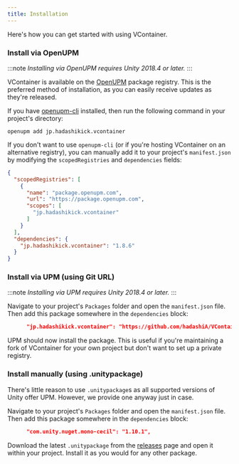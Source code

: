 ```yaml
---
title: Installation
---
```


Here's how you can get started with using VContainer.

### Install via OpenUPM

:::note
*Installing via OpenUPM requires Unity 2018.4 or later.*
:::


VContainer is available on the [OpenUPM](https://openupm.com/packages/jp.hadashikick.vcontainer) package registry. This is the preferred method of installation, as you can easily receive updates as they're released.

If you have [openupm-cli](https://github.com/openupm/openupm-cli) installed, then run the following command in your project's directory:

```
openupm add jp.hadashikick.vcontainer
```

If you don't want to use `openupm-cli` (or if you're hosting VContainer on an alternative registry), you can manually add it to your project's `manifest.json` by modifying the `scopedRegistries` and `dependencies` fields:

```json title="Packages/manifest.json"
{
  "scopedRegistries": [
    {
      "name": "package.openupm.com",
      "url": "https://package.openupm.com",
      "scopes": [
        "jp.hadashikick.vcontainer"
      ]
    }
  ],
  "dependencies": {
    "jp.hadashikick.vcontainer": "1.8.6"
  }
}
```

### Install via UPM (using Git URL)

:::note
*Installing via UPM requires Unity 2018.4 or later.*
:::

Navigate to your project's `Packages` folder and open the `manifest.json` file. Then add this package somewhere in the `dependencies` block:

 
```json title="Packages/manifest.json"
      "jp.hadashikick.vcontainer": "https://github.com/hadashiA/VContainer.git?path=VContainer/Assets/VContainer#1.8.6",
```

UPM should now install the package. This is useful if you're maintaining a fork of VContainer for your own project but don't want to set up a private registry.

### Install manually (using .unitypackage)

There's little reason to use `.unitypackage`s as all supported versions of Unity offer UPM. However, we provide one anyway just in case.

Navigate to your project's `Packages` folder and open the `manifest.json` file. Then add this package somewhere in the `dependencies` block:


```json title="Packages/manifest.json"
      "com.unity.nuget.mono-cecil": "1.10.1",
```

Download the latest `.unitypackage` from the [releases](https://github.com/hadashiA/VContainer/releases) page and open it within your project. Install it as you would for any other package.
